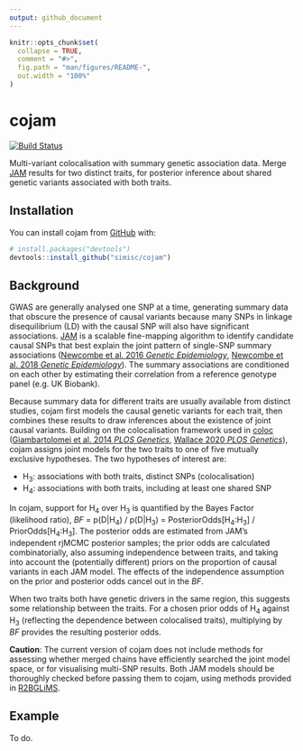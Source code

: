 ```yaml
---
output: github_document
---
```


<!-- README.md is generated from README.Rmd. Please edit that file -->

```r
knitr::opts_chunk$set(
  collapse = TRUE,
  comment = "#>",
  fig.path = "man/figures/README-",
  out.width = "100%"
)
```

# cojam

[![Build Status](https://travis-ci.com/simisc/cojam.svg?branch=master)](https://travis-ci.com/simisc/cojam)

Multi-variant colocalisation with summary genetic association data. Merge [JAM](https://github.com/pjnewcombe/R2BGLiMS "R2BGLiMS package") results for two distinct traits, for posterior inference about shared genetic variants associated with both traits.

## Installation

You can install cojam from [GitHub](https://github.com/) with:

```r
# install.packages("devtools")
devtools::install_github("simisc/cojam")
```

## Background

GWAS are generally analysed one SNP at a time, generating summary data that obscure the presence of causal variants because many SNPs in linkage disequilibrium (LD) with the causal SNP will also have significant associations. [JAM](https://github.com/pjnewcombe/R2BGLiMS "R2BGLiMS package") is a scalable fine-mapping algorithm to identify candidate causal SNPs that best explain the joint pattern of single-SNP summary associations ([Newcombe et al. 2016 _Genetic Epidemiology_](https://doi.org/10.1002/gepi.21953 "JAM paper 1"), [Newcombe et al. 2018 _Genetic Epidemiology_](https://doi.org/10.1002/gepi.22245 "JAM paper 2")). The summary associations are conditioned on each other by estimating their correlation from a reference genotype panel (e.g. UK Biobank).

Because summary data for different traits are usually available from distinct studies, cojam first models the causal genetic variants for each trait, then combines these results to draw inferences about the existence of joint causal variants. Building on the colocalisation framework used in [coloc](https://github.com/chr1swallace/coloc "coloc") ([Giambartolomei et al. 2014 _PLOS Genetics_](https://doi.org/10.1371/journal.pgen.1004383 "coloc  paper 1"), [Wallace 2020 _PLOS Genetics_](https://doi.org/10.1371/journal.pgen.1008720 "coloc paper 2")), cojam assigns joint models for the two traits to one of five mutually exclusive hypotheses. The two hypotheses of interest are:

- H<sub>3</sub>: associations with both traits, distinct SNPs (colocalisation)
- H<sub>4</sub>: associations with both traits, including at least one shared SNP

In cojam, support for H<sub>4</sub> over H<sub>3</sub> is quantified by the Bayes Factor (likelihood ratio), _BF_ = p(D|H<sub>4</sub>) / p(D|H<sub>3</sub>) = PosteriorOdds[H<sub>4</sub>:H<sub>3</sub>] / PriorOdds[H<sub>4</sub>:H<sub>3</sub>]. The posterior odds are estimated from JAM's independent rjMCMC posterior samples; the prior odds are calculated combinatorially, also assuming independence between traits, and taking into account the (potentially different) priors on the proportion of causal variants in each JAM model. The effects of the independence assumption on the prior and posterior odds cancel out in the _BF_.

When two traits both have genetic drivers in the same region, this suggests some relationship between the traits. For a chosen prior odds of H<sub>4</sub> against H<sub>3</sub> (reflecting the dependence between colocalised traits), multiplying by _BF_ provides the resulting posterior odds.

**Caution**: The current version of cojam does not include methods for assessing whether merged chains have efficiently searched the joint model space, or for visualising multi-SNP results. Both JAM models should be thoroughly checked before passing them to cojam, using methods provided in [R2BGLiMS](https://github.com/pjnewcombe/R2BGLiMS "R2BGLiMS package").

## Example

To do.
